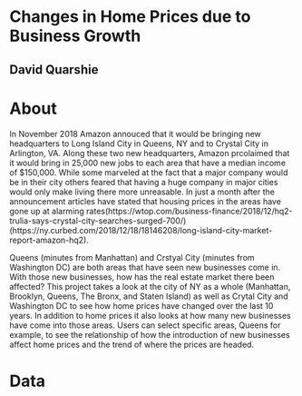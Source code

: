 # Changes in Home Prices due to Business Growth
## David Quarshie

# About
In November 2018 Amazon annouced that it would be bringing new headquarters to Long Island City in Queens, NY and to Crystal City in Arlington, VA. Along these two new headquarters, Amazon prcolaimed that it would bring in 25,000 new jobs to each area that have a median income of $150,000. While some marveled at the fact that a major company would be in their city others feared that having a huge company in major cities would only make living there more unreasable. In just a month after the announcement articles have stated that housing prices in the areas have gone up at alarming rates(https://wtop.com/business-finance/2018/12/hq2-trulia-says-crystal-city-searches-surged-700/) (https://ny.curbed.com/2018/12/18/18146208/long-island-city-market-report-amazon-hq2). 

Queens (minutes from Manhattan) and Crstyal City (minutes from Washington DC) are both areas that have seen new businesses come in. With those new businesses, how has the real estate market there been affected? This project takes a look at the city of NY as a whole (Manhattan, Brooklyn, Queens, The Bronx, and Staten Island) as well as Crytal City and Washington DC to see how home prices have changed over the last 10 years. In addition to home prices it also looks at how many new businesses have come into those areas. Users can select specific areas, Queens for example, to see the relationship of how the introduction of new businesses affect home prices and the trend of where the prices are headed.

# Data